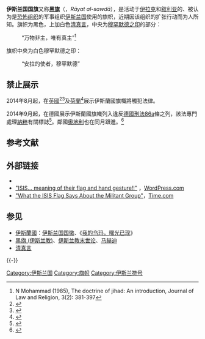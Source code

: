 {{TA
|1 = zh-cn:安拉; zh-tw:阿拉; zh-hk:安拉; zh-sg:阿拉;
<!--防止「阿拉伯」被轉換為「安拉伯」-->
|2 = zh-cn:阿拉伯; zh-tw:阿拉伯; zh-hk:阿拉伯; zh-sg:阿拉伯;
}}

{{Infobox flag
|Name       = 伊斯兰国
|Image      = Flag of the Islamic State of Iraq and the Levant2.svg
|Image_size = 200px
|Alt        = 伊斯兰国国旗
|Nickname   = 黑旗
|User       = 111000
|Symbol     = {{FIAV|sinister}}
|Proportion = 3:5
|Adoption   = 2006年10月13日
|Design     = 黑地旗帜，上加白色[[清真言|清真言]]，中央为[[穆罕默德之印|穆罕默德之印]]
|Designer   = [[伊斯兰国|伊斯兰国]]
}}

'''伊斯兰国国旗'''又称'''[[黑旗_(伊斯兰教)|黑旗]]'''（{{lang-ar|راية السوداء}}，''Rāyat al-sawdā''），是活动于[[伊拉克|伊拉克]]和[[叙利亚|叙利亚]]的、被认为是[[恐怖组织|恐怖组织]]的军事组织[[伊斯兰国|伊斯兰国]]使用的旗帜，近期因该组织的扩张行动而为人所知。旗帜为黑色，上加白色[[清真言|清真言]]，中央为[[穆罕默德之印|穆罕默德之印]]的部分：
: {{lang|ar|{{big|لَا إِلٰهَ إِلَّا الله }}}}
: ''{{transl|ar|DIN|lā ʾilāha ʾillā-llāh}}''
: “万物非主，唯有真主”<ref>N Mohammad (1985), The doctrine of jihad: An introduction, Journal of Law and Religion, 3(2): 381-397</ref>

旗帜中央为白色穆罕默德之印：
: {{lang|ar|{{big|الله رسول محمد}}}}
: ''{{transl|ar|DIN|Allāhu-rasūlu mohamad}}''
: “安拉的使者，穆罕默德”

== 禁止展示 ==
2014年8月起，在[[英國|英國]]<ref>{{Cite news|title=Cameron warns of IS threat to UK|url=https://www.bbc.com/news/uk-28823281|newspaper=BBC News|date=2014-08-17|accessdate=2020-08-21|language=en-GB|archivedate=2019-08-30|archiveurl=https://web.archive.org/web/20190830075536/https://www.bbc.com/news/uk-28823281|dead-url=no}}</ref><ref>{{Cite web|title=Terrorism Act 2000|url=http://www.legislation.gov.uk/ukpga/2000/11/section/13|accessdate=2017-11-17|archiveurl=https://web.archive.org/web/20171107230643/http://www.legislation.gov.uk/ukpga/2000/11/section/13|archivedate=2017-11-07|dead-url=no}}</ref>及[[荷蘭|荷蘭]]<ref>{{Cite web|title=Dutch ban display of Isis flag in advance Amsterdam march|url=https://www.irishtimes.com/news/world/europe/dutch-ban-display-of-isis-flag-in-advance-amsterdam-march-1.1885354|accessdate=2020-08-21|last=Cluskey|first=Peter|work=The Irish Times|language=en|archiveurl=https://web.archive.org/web/20170915113433/https://www.irishtimes.com/news/world/europe/dutch-ban-display-of-isis-flag-in-advance-amsterdam-march-1.1885354|archivedate=2017-09-15|dead-url=no}}</ref>展示伊斯蘭國旗幟將觸犯法律。

2014年9月起，在德國展示伊斯蘭國旗幟列入違反[[德国刑法第86条第一款|德國刑法86a]]條之列，該法專門處理[[納粹主義|納粹]]有關標誌<ref>{{Cite news|title=Germany Bans Support for ISIS|url=https://www.nytimes.com/2014/09/13/world/europe/germany-bans-support-of-isis.html|newspaper=The New York Times|date=2014-09-12|accessdate=2020-08-21|issn=0362-4331|language=en-US|first=Melissa|last=Eddy|archivedate=2020-05-15|archiveurl=https://web.archive.org/web/20200515222253/https://www.nytimes.com/2014/09/13/world/europe/germany-bans-support-of-isis.html|dead-url=no}}</ref>。鄰國[[奧地利|奧地利]]也在同月跟進。<ref>{{cite news|title=Austria bans Isis terror symbols|url=http://www.thelocal.at/20140912/austria-bans-isis-terror-symbols|accessdate=19 November 2014|work=The Local|date=12 September 2014|archivedate=2017-11-23|archiveurl=https://web.archive.org/web/20171123091352/https://www.thelocal.at/20140912/austria-bans-isis-terror-symbols|dead-url=no}}</ref>

== 参考文献 ==
{{Reflist}}

== 外部链接 ==
{{Commons category|Flags of the Islamic State}}
* {{FOTW|id=iq%7Disis|title=Flag of the Islamic State}}
* [http://hrexach.wordpress.com/2014/09/25/isis-meaning-of-their-flag-and-hand-gesture/ "ISIS… meaning of their flag and hand gesture!!"] {{Wayback|url=http://hrexach.wordpress.com/2014/09/25/isis-meaning-of-their-flag-and-hand-gesture/ |date=20170805024003 }}，[[WordPress.com|WordPress.com]]
* [https://web.archive.org/web/20140909202210/http://time.com/3311665/isis-flag-iraq-syria/ "What the ISIS Flag Says About the Militant Group"]，[[时代_(杂志)|Time.com]]

== 参见 ==
{{Portal box|伊斯兰教|恐怖主义|纹章及旗帜}}
* [[伊斯蘭國|伊斯蘭國]]：[[伊斯兰国国徽|伊斯兰国国徽]]、《[[我的乌玛，曙光已现|我的乌玛，曙光已现]]》
* [[黑旗_(伊斯兰教)|黑旗 (伊斯兰教)]]、[[伊斯兰教末世论|伊斯兰教末世论]]、[[马赫迪|马赫迪]]
* [[清真言|清真言]]

{{-}}
{{ISIL}}

[[Category:伊斯兰国|Category:伊斯兰国]]
[[Category:旗帜|Category:旗帜]]
[[Category:伊斯兰符号|Category:伊斯兰符号]]